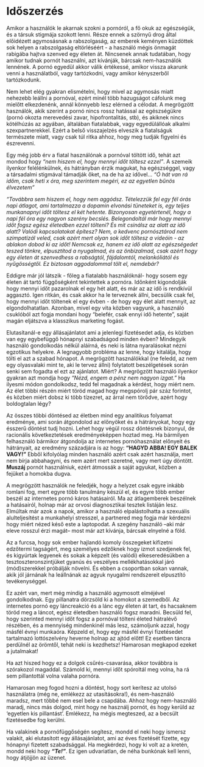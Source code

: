 # Időszerzés

Amikor a használók le akarnak szokni a pornóról, a fő okuk az egészségük, és a társuk stigmája szokott lenni. Része ennek a szörnyű drog által előidézett agymosásnak a rabszolgaság, az emberek keményen küzdöttek sok helyen a rabszolgaság eltörléséért - a használó mégis önmagát rabigába hajtva szenved egy életen át. Nincsenek annak tudatában, hogy amikor tudnak pornót használni, azt kívánják, bárcsak nem-használók lennének. A pornó egyedül akkor válik értékessé, amikor vissza akarunk venni a használatból, vagy tartózkodni, vagy amikor kényszerből tartózkodunk.

Nem lehet elég gyakran elismételni, hogy mivel az agymosás miatt nehezebb leállni a pornóval, ezért minél több hazugságot cáfolunk meg mielőtt elkezdenénk, annál könnyebb lesz elérned a célodat. A megrögzött használók, akik szerint a pornó nincs rossz hatással az egészségükre (pornó okozta merevedési zavar, hipofrontalitás, stb), és akiknek nincs kötélhúzás az agyában, általában fiatalabbak, vagy egyedülállóak alkalmi szexpartnerekkel. Ezért a belső visszajelzés elveszik a fiatalságuk természete miatt, vagy csak túl ritka ahhoz, hogy meg tudják figyelni és észrevenni. 

Egy még jobb érv a fiatal használónak a pornóval töltött idő, tehát azt mondod hogy *“nem hiszem el, hogy mennyi időt töltesz ezzel”*. A szemeik ilyenkor felélénkülnek, és hátrányban érzik magukat, ha egészséggel, vagy a társadalmi stigmával támadják őket, na de ha az idővel…
*“Ó hát van rá időm, csak heti x óra, meg szerintem megéri, ez az egyetlen bűnös élvezetem”*

*“Továbbra sem hiszem el, hogy nem aggódsz. Tételezzük fel egy fél órás napi átlagot, ami tartalmazza a dopamin elvonási tüneteket is, egy teljes munkanapnyi időt töltesz el két hetente. Bizonyosan egyetértenél, hogy a napi fél óra egy nagyon szerény becslés. Belegondoltál már hogy mennyi időt fogsz egész életedben ezzel tölteni? És mit csinálsz az alatt az idő alatt? Valódi kapcsolatokat építesz? Nem, a kedvenc pornósztárod nem szimpatizál veled, csak azért mert olyan sok időt töltesz a videóin - az ablakon dobod ki az időt! Nemcsak ez, hanem ez idő alatt az egészségedet teszed tönkre, elpusztítod a nyugalmad, és az önbizalmad, csak azért hogy egy életen át szenvedhess a rabságtól, fájdalomtól, melankóliától és nyűgösségtől. Ez biztosan aggodalommal tölt el, nemdebár?*

Eddigre már jól látszik - főleg a fiatalabb használóknál- hogy sosem egy életen át tartó függőségként tekintettek a pornóra. Időnként kigondolják hogy mennyi időt pazarolnak el egy hét alatt, és már az az idő is rendkívül aggasztó. Igen ritkán, és csak akkor ha le terveznek állni, becsülik csak fel, hogy mennyi időt töltenek el egy évben - de hogy egy élet alatt mennyit, az elgondolhatatlan. Azonban, mivel egy vita közben vagyunk, a használó csuklóból azt fogja mondani hogy “belefér, csak ennyi idő hetente”, saját magán eljátszva a klasszikus marketing fogást. 

Elutasítanál-e egy állásajánlatot ami a jelenlegi fizetésedet adja, és közben van egy egybefüggő hónapnyi szabadságod minden évben? Mindegyik használó gondolkodás nélkül aláírná, és neki is látna nyaralásokat nézni egzotikus helyekre. A legnagyobb probléma az lenne, hogy kitalálja, hogy tölti el azt a szabad hónapot. A megrögzött használókkal (ne feledd, az nem egy olyasvalaki mint te, aki le tervez állni) folytatott beszélgetések során senki sem fogadta el ezt az ajánlatot. Miért? A megrögzött használó ilyenkor gyakran azt mondja hogy *“Nézd, engem a pénz nem nagyon izgat.”* Ha ilyesmi módon gondolkodsz, tedd fel magadnak a kérdést, hogy miért nem. Az élet többi részén miért töröd magad hogy megspórolj pár száz forintot, és közben miért dobsz ki több tízezret, az árral nem törődve, azért hogy boldogtalan légy?

Az összes többi döntésed az életben mind egy analitikus folyamat eredménye, ami során átgondolod az előnyöket és a hátrányokat, hogy egy ésszerű döntést tudj hozni. Lehet hogy végül rossz döntésnek bizonyul, de racionális következtetések eredményeképpen hoztad meg. Ha bármilyen felhasználó bármikor átgondolja az internetes pornóhasználat előnyeit és hátrányait, az eredmény századjára is az hogy: **“HAGYD ABBA! EGY BALEK VAGY!”** Ebből kifolyólag minden használó azért csak azért használja, mert nem bírja abbahagyni, és nem azért mert szeretné, vagy mert úgy döntött. **Muszáj** pornót használniuk, ezért átmossák a saját agyukat, közben a fejüket a homokba dugva.

A megrögzött használók ne feledjék, hogy a helyzet csak egyre inkább romlani fog, mert egyre több tanulmány készül el, és egyre több ember beszél az internetes pornó káros hatásairól. Ma az átlagemberek beszélnek a hatásairól, holnap már az orvosi diagnosztikai tesztek listáján lesz. Elmúltak már azok a napok, amikor a használó elpalástolhatta a szexuális alulteljesítést a munkahelyi stresszel, a partnered meg fogja már kérdezni hogy miért nézed késő este a laptopodat. A szegény használó --aki már eleve rosszul érzi magát-- most már azt kívánja, bárcsak elnyelné a föld.

Az a furcsa, hogy sok ember hajlandó komoly összegeket kifizetni edzőtermi tagságért, meg személyes edzőknek hogy izmot szedjenek fel, és kigyúrtak legyenek és sokak a képzelt (és valódi) elkeseredésükben a tesztoszteronszintjüket gyanús és veszélyes mellékhatásokkal járó (mód)szerekkel próbálják növelni. És ebben a csoportban sokan vannak, akik jól járnának ha leállnának az agyuk nyugalmi rendszereit elpusztító tevékenységgel.

Ez  azért van, mert még mindig a használó agymosott elméjével gondolkodnak. Egy pillanatra dörzsöld ki a homokot a szemedből. Az internetes pornó egy láncreakció és a lánc egy életen át tart, és hacsaknem töröd meg a láncot, egész életedben használó fogsz maradni. Becsüld fel, hogy szerinted mennyi időt fogsz a pornóval tölteni életed hátralévő részében, és a mennyiség mindenkinél más lesz, számoljunk azzal, hogy másfél évnyi munkaóra.  Képzeld el, hogy egy másfél évnyi fizetésedet tartalmazó lottószelvény heverne holnap az ajtód előtt! Ez esetben táncra perdülnél az örömtől, tehát neki is kezdhetsz! Hamarosan megkapod ezeket a jutalmakat!

Ha azt hiszed hogy ez a dolgok csűrés-csavarása, akkor továbbra is szórakozol magaddal. Számold ki, mennyi időt spóroltál meg volna, ha rá sem pillantottál volna valaha pornóra. 

Hamarosan meg fogod hozni a döntést, hogy sort kerítesz az utolsó használatra (még ne, emlékezz az utasításokra!), és nem-használó maradsz, mert többé nem esel bele a csapdába. Ahhoz hogy nem-használó maradj, nincs más dolgod, mint hogy ne használj pornót, és hogy kerüld az ‘egyetlen kis pillantást’. Emlékezz, ha mégis megteszed, az a becsült fizetésedbe fog kerülni. 

Ha valakinek a pornófüggőségén segítesz, mondd el neki hogy ismersz valakit, aki elutasított egy állásajánlatot, ami az éves fizetését fizette, egy hónapnyi fizetett szabadsággal. Ha megkérdezi, hogy ki volt az a kretén, mondd neki hogy ***“Te!”***. Ez igen udvariatlan, de néha bunkónak kell lenni, hogy átjöjjön az üzenet.
